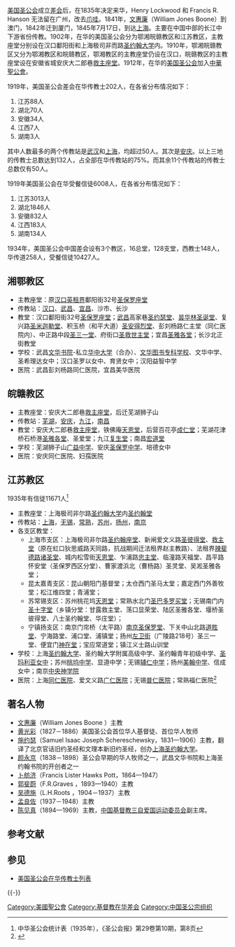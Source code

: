 [[美国圣公会|美国圣公会]]成立[[美国圣公会差会|差会]]后，在1835年决定来华，Henry Lockwood 和 Francis R. Hanson 无法留在广州，改去[[爪哇|爪哇]]。1841年，[[文惠廉|文惠廉]]（William Jones Boone）到澳门，1842年迁到厦门，1845年7月17日，到达[[上海|上海]]。主要在中国中部的长江中下游省份传教。1902年，在华的美国圣公会分为鄂湘皖赣教区和江苏教区，主教座堂分别设在汉口鄱阳街和上海极司非而路[[圣约翰大学_(上海)|圣约翰大学]]内。1910年，鄂湘皖赣教区又分为鄂湘教区和皖赣教区，鄂湘教区的主教座堂仍设在汉口，皖赣教区的主教座堂设在安徽省城安庆大二郎巷[[救主座堂|救主座堂]]。1912年，在华的[[美国圣公会|美国圣公会]]加入[[中華聖公會|中華聖公會]]。

1919年，美国圣公会差会在华传教士202人，在各省分布情况如下：
#江苏88人
#湖北70人
#安徽34人
#江西7人
#湖南3人
其中人数最多的两个传教站是[[武汉|武汉]]和[[上海|上海]]，均超过50人。其次是[[安庆|安庆]]。以上三地的传教士总数达到132人，占全部在华传教站的75%。而其余11个传教站的传教士总数仅有50人。

1919年美国圣公会在华受餐信徒6008人，在各省分布情况如下：
#江苏3013人
#湖北1846人
#安徽832人
#江西183人
#湖南134人

1934年，美国圣公会中国差会设有3个教区，16总堂，128支堂，西教士148人，华传道258人，受餐信徒10427人。

==湘鄂教区==
*主教座堂：原[[汉口英租界|汉口英租界]]鄱阳街32号[[圣保罗座堂|圣保罗座堂]]
*传教站：[[汉口|汉口]]、[[武昌|武昌]]、[[宜昌|宜昌]]、沙市、长沙
*教堂：汉口鄱阳街32号[[圣保罗座堂|圣保罗座堂]]；[[武昌|武昌]]高家巷[[圣约瑟堂|圣约瑟堂]]、[[昙华林|昙华林]][[圣诞堂|圣诞堂]]、复兴路[[圣米迦勒堂|圣米迦勒堂]]、积玉桥（和平大道）[[圣安得烈堂|圣安得烈堂]]、彭刘杨路仁主堂（同仁医院内）、中正路中段[[武昌圣三一堂|圣三一堂]]、府街口[[圣救世主堂|圣救世主堂]]；宜昌[[圣雅各堂|圣雅各堂]]；长沙北正街教堂
*学校：武昌[[文华书院|文华书院]]-私立[[华中大学|华中大学]]（合办）、[[文华图书专科学校|文华图书专科学校]]、文华中学、圣希理达女中；汉口圣罗以女中、育贤女中；汉阳益智中学
*医院：武昌彭刘杨路同仁医院，宜昌美华医院

==皖赣教区==
*主教座堂：安庆大二郎巷[[救主座堂|救主座堂]]，后迁芜湖狮子山
*传教站：[[芜湖|芜湖]]，[[安庆|安庆]]，[[九江|九江]]，[[南昌|南昌]]
*教堂：安庆大二郎巷[[救主座堂|救主座堂]]，铁佛庵[[天恩堂|天恩堂]]，后营百花亭[[成仁堂|成仁堂]]；芜湖花津桥石桥港[[圣雅各堂|圣雅各堂]]、圣爱堂；九江[[复生堂|复生堂]]；南昌[[宏道堂|宏道堂]]
*学校：芜湖狮子山[[广益中学|广益中学]]、安庆[[圣保罗中学|圣保罗中学]]、培德女中
*医院：安庆同仁医院、妇孺医院

==江苏教区==
1935年有信徒11671人<ref>中华圣公会统计表（1935年），《圣公会报》第29卷第10期，第8页</ref>
*主教座堂：上海极司非尔路[[圣约翰大学_(上海)|圣约翰大学]]内[[圣约翰堂|圣约翰堂]]
*传教站：[[上海|上海]]，[[无锡|无锡]]，[[常熟|常熟]]，[[苏州|苏州]]，[[扬州|扬州]]，[[南京|南京]]
*各支区教堂：
**上海市支区：上海极司非尔路[[圣约翰座堂_(上海)|圣约翰座堂]]、新闸爱文义路[[圣彼得堂_(上海)|圣彼得堂]]、[[救主堂_(上海)|救主堂]]（原在虹口狄思威路天同路，抗战期间迁法租界赵主教路）、法租界[[辣斐德路|辣斐德路]][[诸圣堂|诸圣堂]]、城内松雪街[[天恩堂_(上海)|天恩堂]]、乍浦路[[恩德堂|忠主堂]]、临潼路天福堂、昌平路怀安堂（圣保罗西区分堂）、曹家渡浜北（曹杨路）圣灵堂、吴淞圣雅各堂；
**昆太嘉青支区：昆山朝阳门基督堂；太仓西门圣马太堂；嘉定西门外善牧堂；松江维四堂；青浦堂；
**苏常锡支区：苏州桃花坞[[天恩堂|天恩堂]]；常熟水北门[[常熟基督教堂|圣巴多罗买堂]]；无锡南门内[[圣十字堂_(无锡)|圣十字堂]]（乡镇分堂：甘露救主堂、荡口显荣堂、陆区圣雅各堂、堰桥圣彼得堂、八士圣约翰堂、华庄堂）；
**宁镇扬支区：南京门帘桥（太平路）[[南京圣保罗堂|南京圣保罗堂]]、下关中山北路[[道胜堂|道胜堂]]、宁海路堂、浦口堂、浦镇堂；扬州[[左卫街|左卫街]]（广陵路218号）圣三一堂、便宜门[[神在堂|神在堂]]；宝应常道堂；镇江义士路山训堂
*学校：上海[[圣约翰大学_(上海)|圣约翰大学]]、圣约翰大学附属高级中学、圣约翰青年初级中学、[[圣玛利亚女中|圣玛利亚女中]]；苏州[[桃坞中学|桃坞中学]]、显道中学；无锡[[無錫市輔仁高級中學|辅仁中学]]；扬州[[美翰中学|美翰中学]]、信成女中；南京[[中央神学院|中央神学院]]
*医院：上海[[上海市同仁医院|同仁医院]]、爱文义路[[广仁医院|广仁医院]]；无锡[[普仁医院|普仁医院]]；常熟福仁医院<ref name="江苏省志">{{cite web | language = zh | publisher =  | title = 江苏省志·宗教志 | url = http://www.jssdfz.com:8080/dfz/book/index.jsp?bookName=book/zjz/DEFAULT.html | author =  | date =  | accessdate =2010-12-20}}</ref>

==著名人物==
*[[文惠廉|文惠廉]]（William Jones Boone ）主教
*[[黄光彩|黄光彩]]（1827－1886）美国圣公会首位华人基督徒、首位华人牧师
*[[施约瑟|施约瑟]]（Samuel Isaac Joseph Schereschewsky，1831—1906）主教，翻译了北京官话旧约圣经和文理本新旧约圣经，创办[[上海圣约翰大学|上海圣约翰大学]]。
*[[颜永京|颜永京]]（1838－1898）圣公会早期的华人牧师之一，武昌文华书院和上海圣约翰书院的开创者之一
*[[卜舫济|卜舫济]]（Francis Lister Hawks Pott，1864—1947）
*[[郭斐蔚|郭斐蔚]]（F.R.Graves ，1893—1940）主教
*[[吴德施|吴德施]]（L.H.Roots ，1904－1937）主教
*[[孟良佐|孟良佐]]（1937－1948）主教
*[[陈见真|陈见真]]（1894—1969）主教，[[中国基督教三自爱国运动委员会|中国基督教三自爱国运动委员会]]副主席。

== 参考文献 ==
{{Reflist}}

==参见==
*[[美国圣公会在华传教士列表|美国圣公会在华传教士列表]]

{{-}}
{{中国教会大学|nocat}}

[[Category:美國聖公會|Category:美國聖公會]]
[[Category:基督教在华差会|Category:基督教在华差会]]
[[Category:中国圣公宗组织|Category:中国圣公宗组织]]